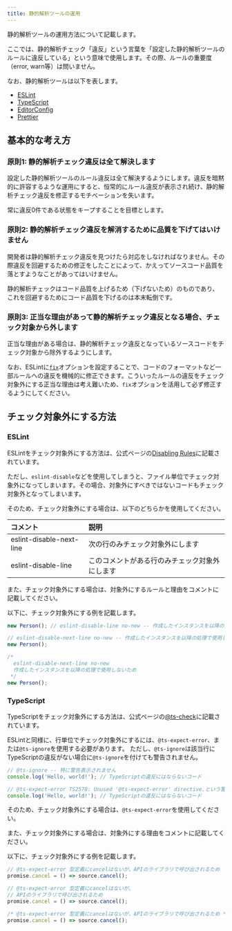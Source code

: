 ```yaml
---
title: 静的解析ツールの運用
---
```


静的解析ツールの運用方法について記載します。

ここでは、静的解析チェック「違反」という言葉を「設定した静的解析ツールのルールに違反している」という意味で使用します。その際、ルールの重要度（error, warn等）は問いません。

なお、静的解析ツールは以下を表します。

- [ESLint](./eslint.mdx)
- [TypeScript](./typescript.mdx)
- [EditorConfig](./editorconfig.mdx)
- [Prettier](./prettier.mdx)

## 基本的な考え方

### 原則1: 静的解析チェック違反は全て解決します

設定した静的解析ツールのルール違反は全て解決するようにします。違反を暗黙的に許容するような運用にすると、恒常的にルール違反が表示され続け、静的解析チェック違反を修正するモチベーションを失います。

常に違反0件である状態をキープすることを目標とします。

### 原則2: 静的解析チェック違反を解消するために品質を下げてはいけません

開発者は静的解析チェック違反を見つけたら対応をしなければなりません。その際違反を回避するための修正をしたことによって、かえってソースコード品質を落とすようなことがあってはいけません。

静的解析チェックはコード品質を上げるため（下げないため）のものであり、 これを回避するためにコード品質を下げるのは本末転倒です。

### 原則3: 正当な理由があって静的解析チェック違反となる場合、チェック対象から外します

正当な理由がある場合は、静的解析チェック違反となっているソースコードをチェック対象から除外するようにします。

なお、ESLintに[`fix`](https://eslint.org/docs/latest/use/command-line-interface#--fix)オプションを設定することで、コードのフォーマットなど一部ルールへの違反を機械的に修正できます。こういったルールの違反をチェック対象外にする正当な理由は考え難いため、`fix`オプションを活用して必ず修正するようにしてください。

## チェック対象外にする方法

### ESLint

ESLintをチェック対象外にする方法は、公式ページの[Disabling Rules](https://eslint.org/docs/latest/use/configure/rules#disabling-rules)に記載されています。

ただし、`eslint-disable`などを使用してしまうと、ファイル単位でチェック対象外になってしまいます。その場合、対象外にすべきではないコードもチェック対象外となってしまいます。

そのため、チェック対象外にする場合は、以下のどちらかを使用してください。

| コメント                     | 説明                      |
|:-------------------------|:------------------------|
| eslint-disable-next-line | 次の行のみチェック対象外にします        |
| eslint-disable-line      | このコメントがある行のみチェック対象外にします |

また、チェック対象外にする場合は、対象外にするルールと理由をコメントに記載してください。

以下に、チェック対象外にする例を記載します。

```typescript
new Person(); // eslint-disable-line no-new -- 作成したインスタンスを以降の処理で使用しないため

// eslint-disable-next-line no-new -- 作成したインスタンスを以降の処理で使用しないため
new Person();

/*
  eslint-disable-next-line no-new
  作成したインスタンスを以降の処理で使用しないため
 */
new Person();
```

### TypeScript

TypeScriptをチェック対象外にする方法は、公式ページの[@ts-check](https://www.typescriptlang.org/docs/handbook/intro-to-js-ts.html#ts-check)に記載されています。

ESLintと同様に、行単位でチェック対象外にするには、`@ts-expect-error`、または`@ts-ignore`を使用する必要があります。
ただし、`@ts-ignore`は該当行にTypeScriptの違反がない場合に`@ts-ignore`を付けても警告されません。

```typescript
// @ts-ignore -- 特に警告表示されません
console.log('Hello, world!'); // TypeScriptの違反にはならないコード

// @ts-expect-error TS2578: Unused '@ts-expect-error' directive.という警告が表示されます
console.log('Hello, world!'); // TypeScriptの違反にはならないコード
```

そのため、チェック対象外にする場合は、`@ts-expect-error`を使用してください。

また、チェック対象外にする場合は、対象外にする理由をコメントに記載してください。

以下に、チェック対象外にする例を記載します。

```typescript
// @ts-expect-error 型定義にcancelはないが、APIのライブラリで呼び出されるため
promise.cancel = () => source.cancel();

// @ts-expect-error 型定義にcancelはないが、
// APIのライブラリで呼び出されるため
promise.cancel = () => source.cancel();

/* @ts-expect-error 型定義にcancelはないが、APIのライブラリで呼び出されるため */
promise.cancel = () => source.cancel();
```
